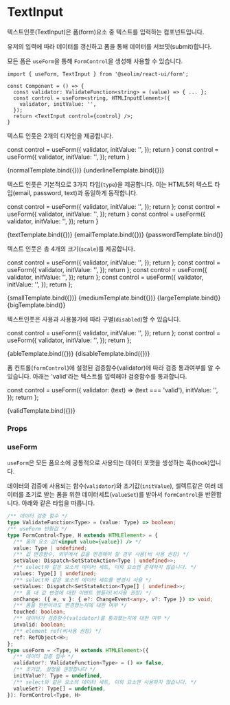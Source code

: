 
<Meta title="form/TextInput" component={TextInput} />

# TextInput

텍스트인풋(TextInput)은 폼(form)요소 중 텍스트를 입력하는 컴포넌트입니다.

유저의 입력에 따라 데이터를 갱신하고 폼을 통해 데이터를 서브밋(submit)합니다.

모든 폼은 `useForm`을 통해 `FormControl`을 생성해 사용할 수 있습니다.

```tsx
import { useForm, TextInput } from '@seolim/react-ui/form';

const Component = () => {
  const validator: ValidateFunction<string> = (value) => { ... };
  const control = useForm<string, HTMLInputElement>({
    validator, initValue: '',
  });
  return <TextInput control={control} />;
}
```


텍스트 인풋은 2개의 디자인을 제공합니다.

  const control = useForm({
    validator, initValue: '',
  });
  return <TextInput placeholder="normal" control={control}/>
}
  const control = useForm({
    validator, initValue: '',
  });
  return <TextInput placeholder="underline" design="underline" control={control}/>
}

<Canvas>
  <Story name="design-normal"
    parameters={{
      layout: 'centered',
    }}>
    {normalTemplate.bind({})}
  </Story>
  <Story name="design-underline"
    parameters={{
      layout: 'centered',
    }}>
    {underlineTemplate.bind({})}
  </Story>
  
</Canvas>

텍스트 인풋은 기본적으로 3가지 타입(`type`)을 제공합니다. 이는 HTML5의 텍스트 타입(email, password, text)과 동일하게 동작합니다.

  const control = useForm({
    validator, initValue: '',
  });
  return <TextInput placeholder="text" type="text" control={control}/>
};
  const control = useForm({
    validator, initValue: '',
  });
  return <TextInput placeholder="email" type="email" control={control}/>
}
  const control = useForm({
    validator, initValue: '',
  });
  return <TextInput placeholder="password" type="password" control={control}/>
}

<Canvas>
  <Story name="type-text"
    parameters={{
      layout: 'centered',
    }}>
    {textTemplate.bind({})}
  </Story>
  <Story name="type-email"
    parameters={{
      layout: 'centered',
    }}>
    {emailTemplate.bind({})}
  </Story>
  <Story name="type-password"
    parameters={{
      layout: 'centered',
    }}>
    {passwordTemplate.bind()}
  </Story>
</Canvas>

텍스트 인풋은 총 4개의 크기(`scale`)를 제공합니다.

  const control = useForm({
    validator, initValue: '',
  });
  return <TextInput placeholder="small"  scale="small" control={control}/>
};
  const control = useForm({
    validator, initValue: '',
  });
  return <TextInput placeholder="medium"  scale="medium" control={control}/>
};
  const control = useForm({
    validator, initValue: '',
  });
  return <TextInput placeholder="large"  scale="large" control={control}/>
};
  const control = useForm({
    validator, initValue: '',
  });
  return <TextInput placeholder="big"  scale="big" control={control}/>
};

<Canvas>
  <Story name="scale-small"
    parameters={{
      layout: 'centered',
    }}>
    {smallTemplate.bind({})}
  </Story>
  <Story name="scale-medium"
    parameters={{
      layout: 'centered',
    }}>
    {mediumTemplate.bind({})}
  </Story>
  <Story name="scale-large"
    parameters={{
      layout: 'centered',
    }}>
    {largeTemplate.bind()}
  </Story>
  <Story name="scale-big"
    parameters={{
      layout: 'centered',
    }}>
    {bigTemplate.bind()}
  </Story>
</Canvas>

텍스트인풋은 사용과 사용불가에 따라 구별(`disabled`)할 수 있습니다.

  const control = useForm({
    validator, initValue: '',
  });
  return <TextInput placeholder="able" disabled={false} control={control}/>
};
  const control = useForm({
    validator, initValue: '',
  });
  return <TextInput placeholder="disable" disabled={true} control={control}/>
};

<Canvas>
  <Story name="able"
    parameters={{ layout: 'centered' }}>
    {ableTemplate.bind({})}
  </Story>
  <Story name="disable"
    parameters={{ layout: 'centered' }}>
    {disableTemplate.bind({})}
  </Story>
</Canvas>

폼 컨트롤(`formControl`)에 설정된 검증함수(validator)에 따라 검증 통과여부를 알 수 있습니다. 아래는 'valid'라는 텍스트를 입력해야 검증함수를 통과합니다.

  const control = useForm({
    validator: (text) => (text === 'valid'),
    initValue: '',
  });
  return <TextInput placeholder="valid" control={control}/>
};

<Canvas>
  <Story name="valid"
    parameters={{ layout: 'centered' }}>
    {validTemplate.bind({})}
  </Story>
</Canvas>


### Props

<ArgsTable of={TextInput} />

### useForm

`useForm`은 모든 폼요소에 공통적으로 사용되는 데이터 포맷을 셍성하는 훅(hook)입니다.

데이터의 검증에 사용되는 함수(`validator`)와 초기값(`initValue`), 셀렉트같은 여러 데이터를 초기로 받는 폼을 위한 데이터세트(`valueSet`)를 받아서 `formControl`을 반환합니다. 아래와 같은 타입을 따릅니다.

```typescript
/** 데이터 검증 함수 */
type ValidateFunction<Type> = (value: Type) => boolean;
/** useForm 반환값 */
type FormControl<Type, H extends HTMLElement> = {
  /** 폼의 요소 값(<input value={value}) /> */
  value: Type | undefined;
  /** 값 변경함수, 외부에서 값을 변경해야 할 경우 사용(비 사용 권장) */
  setValue: Dispatch<SetStateAction<Type | undefined>>;
  /** select와 같은 요소의 데이터 세트, 이외 요소엔 존재하지 않습니다. */
  values: Type[] | undefined;
  /** select와 같은 요소의 데이터 세트를 변경시 사용 */
  setValues: Dispatch<SetStateAction<Type[] | undefined>>;
  /** 폼 내 값 변경에 대한 이벤트 핸들러(비사용 권장) */
  onChange: ({ e, v }: { e?: ChangeEvent<any>, v?: Type }) => void;
  /** 폼을 한번이라도 변경했는지에 대한 여부 */
  touched: boolean;
  /** 데이터가 검증함수(validator)를 통과했는지에 대한 여부 */
  invalid: boolean;
  /** element ref(비사용 권장) */
  ref: RefObject<H>;
};
type useForm = <Type, H extends HTMLElement>({
  /** 데이터 검증 함수 */
  validator?: ValidateFunction<Type> = () => false,
  /** 초기값, 설정을 권장합니다 */
  initValue?: Type = undefined,
  /** select와 같은 요소의 데이터 세트, 이외 요소엔 사용하지 않습니다. */
  valueSet?: Type[] = undefined,
}): FormControl<Type, H>
```
